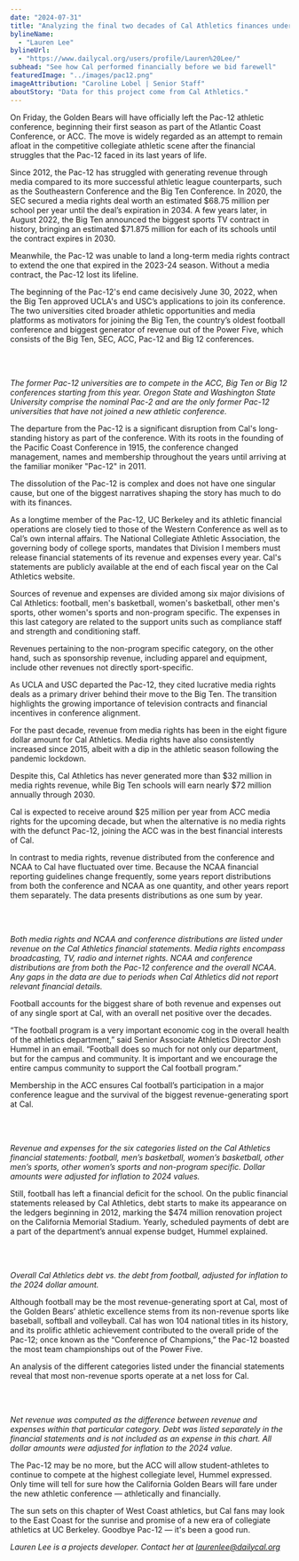 ```yaml
---
date: "2024-07-31"
title: "Analyzing the final two decades of Cal Athletics finances under Pac-12"
bylineName:
  - "Lauren Lee"
bylineUrl:
  - "https://www.dailycal.org/users/profile/Lauren%20Lee/"
subhead: "See how Cal performed financially before we bid farewell"
featuredImage: "../images/pac12.png"
imageAttribution: "Caroline Lobel | Senior Staff"
aboutStory: "Data for this project come from Cal Athletics."
---
```


On Friday, the Golden Bears will have officially left the Pac-12 athletic conference, beginning their first season as part of the Atlantic Coast Conference, or ACC. The move is widely regarded as an attempt to remain afloat in the competitive collegiate athletic scene after the financial struggles that the Pac-12 faced in its last years of life.

Since 2012, the Pac-12 has struggled with generating revenue through media compared to its more successful athletic league counterparts, such as the Southeastern Conference and the Big Ten Conference. In 2020, the SEC secured a media rights deal worth an estimated $68.75 million per school per year until the deal’s expiration in 2034. A few years later, in August 2022, the Big Ten announced the biggest sports TV contract in history, bringing an estimated $71.875 million for each of its schools until the contract expires in 2030.

Meanwhile, the Pac-12 was unable to land a long-term media rights contract to extend the one that expired in the 2023-24 season. Without a media contract, the Pac-12 lost its lifeline.

The beginning of the Pac-12's end came decisively June 30, 2022, when the Big Ten approved UCLA's and USC’s applications to join its conference. The two universities cited broader athletic opportunities and media platforms as motivators for joining the Big Ten, the country’s oldest football conference and biggest generator of revenue out of the Power Five, which consists of the Big Ten, SEC, ACC, Pac-12 and Big 12 conferences.

<br />

<ConferenceMap />

<br />

_The former Pac-12 universities are to compete in the ACC, Big Ten or Big 12 conferences starting from this year. Oregon State and Washington State University comprise the nominal Pac-2 and are the only former Pac-12 universities that have not joined a new athletic conference._

The departure from the Pac-12 is a significant disruption from Cal's long-standing history as part of the conference. With its roots in the founding of the Pacific Coast Conference in 1915, the conference changed management, names and membership throughout the years until arriving at the familiar moniker "Pac-12" in 2011.

The dissolution of the Pac-12 is complex and does not have one singular cause, but one of the biggest narratives shaping the story has much to do with its finances.

As a longtime member of the Pac-12, UC Berkeley and its athletic financial operations are closely tied to those of the Western Conference as well as to Cal’s own internal affairs. The National Collegiate Athletic Association, the governing body of college sports, mandates that Division I members must release financial statements of its revenue and expenses every year. Cal's statements are publicly available at the end of each fiscal year on the Cal Athletics website.

Sources of revenue and expenses are divided among six major divisions of Cal Athletics: football, men's basketball, women's basketball, other men's sports, other women's sports and non-program specific. The expenses in this last category are related to the support units such as compliance staff and strength and conditioning staff.

Revenues pertaining to the non-program specific category, on the other hand, such as sponsorship revenue, including apparel and equipment, include other revenues not directly sport-specific.

As UCLA and USC departed the Pac-12, they cited lucrative media rights deals as a primary driver behind their move to the Big Ten. The transition highlights the growing importance of television contracts and financial incentives in conference alignment.

For the past decade, revenue from media rights has been in the eight figure dollar amount for Cal Athletics. Media rights have also consistently increased since 2015, albeit with a dip in the athletic season following the pandemic lockdown.

Despite this, Cal Athletics has never generated more than $32 million in media rights revenue, while Big Ten schools will earn nearly $72 million annually through 2030.

Cal is expected to receive around $25 million per year from ACC media rights for the upcoming decade, but when the alternative is no media rights with the defunct Pac-12, joining the ACC was in the best financial interests of Cal.

In contrast to media rights, revenue distributed from the conference and NCAA to Cal have fluctuated over time. Because the NCAA financial reporting guidelines change frequently, some years report distributions from both the conference and NCAA as one quantity, and other years report them separately. The data presents distributions as one sum by year.

<br />

<ConferenceBarChart />

<br />

_Both media rights and NCAA and conference distributions are listed under revenue on the Cal Athletics financial statements. Media rights encompass broadcasting, TV, radio and internet rights. NCAA and conference distributions are from both the Pac-12 conference and the overall NCAA. Any gaps in the data are due to periods when Cal Athletics did not report relevant financial details._

Football accounts for the biggest share of both revenue and expenses out of any single sport at Cal, with an overall net positive over the decades.

“The football program is a very important economic cog in the overall health of the athletics department,” said Senior Associate Athletics Director Josh Hummel in an email. “Football does so much for not only our department, but for the campus and community. It is important and we encourage the entire campus community to support the Cal football program.”

Membership in the ACC ensures Cal football’s participation in a major conference league and the survival of the biggest revenue-generating sport at Cal.

<br />

<AreaCharts />

<br />

_Revenue and expenses for the six categories listed on the Cal Athletics financial statements: football, men’s basketball, women’s basketball, other men’s sports, other women’s sports and non-program specific. Dollar amounts were adjusted for inflation to 2024 values._

Still, football has left a financial deficit for the school. On the public financial statements released by Cal Athletics, debt starts to make its appearance on the ledgers beginning in 2012, marking the $474 million renovation project on the California Memorial Stadium. Yearly, scheduled payments of debt are a part of the department’s annual expense budget, Hummel explained.

<br />

<DebtBarChart />

<br />

_Overall Cal Athletics debt vs. the debt from football, adjusted for inflation to the 2024 dollar amount._

Although football may be the most revenue-generating sport at Cal, most of the Golden Bears’ athletic excellence stems from its non-revenue sports like baseball, softball and volleyball. Cal has won 104 national titles in its history, and its prolific athletic achievement contributed to the overall pride of the Pac-12; once known as the “Conference of Champions,” the Pac-12 boasted the most team championships out of the Power Five.

An analysis of the different categories listed under the financial statements reveal that most non-revenue sports operate at a net loss for Cal.

<br />

<DropdownBudgetOverTime />

<br />

_Net revenue was computed as the difference between revenue and expenses within that particular category. Debt was listed separately in the financial statements and is not included as an expense in this chart. All dollar amounts were adjusted for inflation to the 2024 value._

The Pac-12 may be no more, but the ACC will allow student-athletes to continue to compete at the highest collegiate level, Hummel expressed. Only time will tell for sure how the California Golden Bears will fare under the new athletic conference — athletically and financially.

The sun sets on this chapter of West Coast athletics, but Cal fans may look to the East Coast for the sunrise and promise of a new era of collegiate athletics at UC Berkeley. Goodbye Pac-12 — it's been a good run.

_Lauren Lee is a projects developer. Contact her at [laurenlee@dailycal.org](mailto:laurenlee@dailycal.org)_
